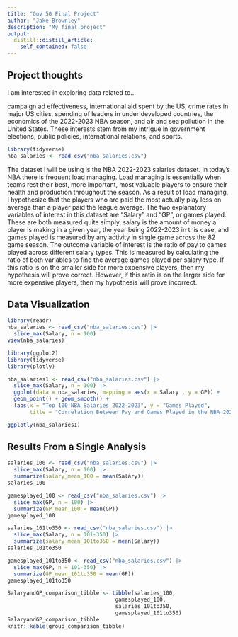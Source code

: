 ```yaml
---
title: "Gov 50 Final Project"
author: "Jake Brownley"
description: "My final project"
output:
  distill::distill_article:
    self_contained: false
---
```


## Project thoughts

I am interested in exploring data related to...

campaign ad effectiveness, international aid spent by the US, crime rates in major US cities, spending of leaders in under developed countries, the economics of the 2022-2023 NBA season, and air and sea pollution in the United States. These interests stem from my intrigue in government elections, public policies, international relations, and sports. 

```r
library(tidyverse)
nba_salaries <- read_csv("nba_salaries.csv")
```

The dataset I will be using is the NBA 2022-2023 salaries dataset. In today's NBA there is frequent load managing. Load managing is essentially when teams rest their best, more important, most valuable players to ensure their health and production throughout the season. As a result of load managing, I hypothesize that the players who are paid the most actually play less on average than a player paid the league average. The two explanatory variables of interest in this dataset are "Salary" and "GP", or games played. These are both measured quite simply, salary is the amount of money a player is making in a given year, the year being 2022-2023 in this case, and games played is measured by any activity in single game across the 82 game season. The outcome variable of interest is the ratio of pay to games played across different salary types. This is measured by calculating the ratio of both variables to find the average games played per salary type. If this ratio is on the smaller side for more expensive players, then my hypothesis will prove correct. However, if this ratio is on the larger side for more expensive players, then my hypothesis will prove incorrect. 

## Data Visualization 

```r
library(readr)
nba_salaries <- read_csv("nba_salaries.csv") |> 
  slice_max(Salary, n = 100)
view(nba_salaries)
```

```r
library(ggplot2)
library(tidyverse)
library(plotly)

nba_salaries1 <- read_csv("nba_salaries.csv") |>
  slice_max(Salary, n = 100) |>
  ggplot(data = nba_salaries, mapping = aes(x = Salary , y = GP)) +
  geom_point() + geom_smooth() +
  labs(x = "Top 100 NBA Salaries 2022-2023", y = "Games Played", 
       title = "Correlation Between Pay and Games Played in the NBA 2022-2023 Season") 

ggplotly(nba_salaries1)
```

## Results From a Single Analysis

```r
salaries_100 <- read_csv("nba_salaries.csv") |>
  slice_max(Salary, n = 100) |>
  summarize(salary_mean_100 = mean(Salary))
salaries_100

gamesplayed_100 <- read_csv("nba_salaries.csv") |>
  slice_max(GP, n = 100) |>
  summarize(GP_mean_100 = mean(GP))
gamesplayed_100

salaries_101to350 <- read_csv("nba_salaries.csv") |>
  slice_max(Salary, n = 101-350) |>
  summarize(salary_mean_101to350 = mean(Salary))
salaries_101to350

gamesplayed_101to350 <- read_csv("nba_salaries.csv") |>
  slice_max(GP, n = 101-350) |>
  summarize(GP_mean_101to350 = mean(GP))
gamesplayed_101to350

SalaryandGP_comparison_tibble <- tibble(salaries_100, 
                                  gamesplayed_100, 
                                  salaries_101to350,
                                  gamesplayed_101to350)
SalaryandGP_comparison_tibble
knitr::kable(group_comparison_tibble)

```


